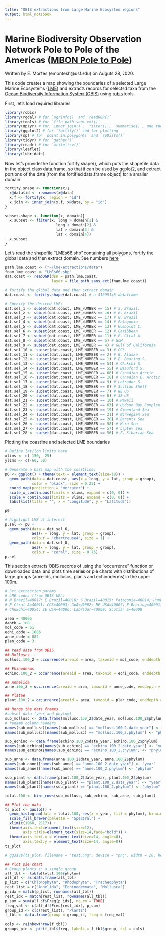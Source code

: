 ```yaml
---
title: "OBIS extractions from Large Marine Ecosystem regions"
output: html_notebook
---
```

# Marine Biodiversity Observation Network Pole to Pole of the Americas ([MBON Pole to Pole](https://marinebon.org/p2p/))

Written by E. Montes (emontesh@usf.edu) on Auguts 28, 2020.


This code creates a map showing the boundaries of a selected Large Marine Ecosystems ([LME](http://lme.edc.uri.edu/index.php/lme-introduction)) and extracts records for selected taxa from the [Ocean Biodiversity Information System (OBIS)](https://obis.org/) using [robis](https://obis.org/manual/accessr/) tools. 


First, let's load required libraries
```r
library(robis)
library(rgdal) # for `ogrInfo()` and `readOGR()`
library(tools) # for `file_path_sans_ext()`
library(dplyr) # for `inner_join()`, `filter()`, `summarise()`, and the pipe operator (%>%)
library(ggplot2) # for `fortify()` and for plotting
library(sp) # for `point.in.polygon()` and `spDists()`
library(tidyr) # for `gather()`
library(readr) # for `write_tsv()`
library(leaflet)
library(lubridate)
```


Now let's provide the function fortify.shape(), which puts the shapefile data in the object class data.frame, so that it can be used by ggplot2, and extract portions of the data (from the fortified data.frame object) for a smaller domain
```r
fortify.shape <- function(x){
  x@data$id <- rownames(x@data)
  x.f <- fortify(x, region = "id")
  x.join <- inner_join(x.f, x@data, by = "id")
}

subset.shape <- function(x, domain){
  x.subset <- filter(x, long > domain[1] & 
                       long < domain[2] & 
                       lat > domain[3] & 
                       lat < domain[4])
  x.subset
}
```


Let's read the shapefile "LMEs66.shp" containing all polygons, fortify the global data and then extract domain. See numbers [here](http://lme.edc.uri.edu/index.php/lme-introduction)
```r
path.lme.coast <- ("~/lme-extractions/data")
fnam.lme.coast <- "LMEs66.shp"
dat.coast <- readOGR(dsn = path.lme.coast, 
                     layer = file_path_sans_ext(fnam.lme.coast))

# fortify the global data and then extract domain
dat.coast <- fortify.shape(dat.coast) # a 410951x8 dataframe

# Specify the desired LME:
dat.sel_1 <- subset(dat.coast, LME_NUMBER == 15) # S. Brazil. 
dat.sel_2 <- subset(dat.coast, LME_NUMBER == 16) # E. Brazil
dat.sel_3 <- subset(dat.coast, LME_NUMBER == 17) # N. Brazil
dat.sel_4 <- subset(dat.coast, LME_NUMBER == 14) # Patagonia
dat.sel_5 <- subset(dat.coast, LME_NUMBER == 13) # Humboldt C.
dat.sel_6 <- subset(dat.coast, LME_NUMBER == 12) # Caribbean
dat.sel_7 <- subset(dat.coast, LME_NUMBER == 11) # P. Ctral A.
dat.sel_8 <- subset(dat.coast, LME_NUMBER == 5) # GoM
dat.sel_9 <- subset(dat.coast, LME_NUMBER == 4) # Gulf of California
dat.sel_10 <- subset(dat.coast, LME_NUMBER == 3) # CCS
dat.sel_11 <- subset(dat.coast, LME_NUMBER == 2) # G. Alaska
dat.sel_12 <- subset(dat.coast, LME_NUMBER == 1) # E. Bearing S.
dat.sel_13 <- subset(dat.coast, LME_NUMBER == 54) # Chukchi S.
dat.sel_14 <- subset(dat.coast, LME_NUMBER == 55) # Beauford S.
dat.sel_15 <- subset(dat.coast, LME_NUMBER == 66) # Canadian Arctic
dat.sel_16 <- subset(dat.coast, LME_NUMBER == 18) # Canadian E. Arctic
dat.sel_17 <- subset(dat.coast, LME_NUMBER == 9) # Labrador S.
dat.sel_18 <- subset(dat.coast, LME_NUMBER == 8) # Scotian Shelf
dat.sel_19 <- subset(dat.coast, LME_NUMBER == 7) # NE US
dat.sel_20 <- subset(dat.coast, LME_NUMBER == 6) # SE US
dat.sel_21 <- subset(dat.coast, LME_NUMBER == 10) # Hawaii
dat.sel_22 <- subset(dat.coast, LME_NUMBER == 63) # Hudson Bay Complex
dat.sel_23 <- subset(dat.coast, LME_NUMBER == 19) # Greenland Sea
dat.sel_24 <- subset(dat.coast, LME_NUMBER == 21) # Norwegian Sea
dat.sel_25 <- subset(dat.coast, LME_NUMBER == 20) # Barents Sea
dat.sel_26 <- subset(dat.coast, LME_NUMBER == 58) # Kara Sea
dat.sel_27 <- subset(dat.coast, LME_NUMBER == 57) # Laptev Sea
dat.sel_28 <- subset(dat.coast, LME_NUMBER == 56) # E. Sibarian Sea
```


Plotting the coastline and selected LME boundaries
```r
# Define lat/lon limits here
xlims <- c(-150, -25)
ylims <- c(-60, 60)

# Generate a base map with the coastline:
p0 <- ggplot() + theme(text = element_text(size=18)) + 
  geom_path(data = dat.coast, aes(x = long, y = lat, group = group), 
            color = "black", size = 0.25) + 
  coord_map(projection = "mercator") + 
  scale_x_continuous(limits = xlims, expand = c(0, 0)) + 
  scale_y_continuous(limits = ylims, expand = c(0, 0)) + 
  labs(list(title = "", x = "Longitude", y = "Latitude"))

p0

# highlight LME of interest
p.sel <- p0 +
  geom_path(data = dat.sel_6,
            aes(x = long, y = lat, group = group),
            colour = "chartreuse4", size = 1) +
  geom_path(data = dat.sel_8,
            aes(x = long, y = lat, group = group),
            colour = "coral", size = 0.75)
p.sel

```


This section extracts OBIS records of using the "occurrence" function or downloaded data, and plots time series or pie charts with distributions of large groups (annelids, molluscs, plants and echinoderms) in the upper 100m.
```r
# Set extraction params
# LME codes (from OBIS URL)
# N Brazil=40017; E Brazil=40016; S Brazil=40015; Patagonia=40014; Humboldt=40013; Caribbean=40012; 
# P Ctral A=40011; CCS=40003; GoA=40002; NE USA=40007; E Bearing=40001; Canada E Arctic=40018; GoM=40005; 
# Chukchi=40054; SE USA=40006; Labrador=40009; Scotian S=40008

area = 40005  
depth = 100
mol_code = 51
echi_code = 1806
anne_code = 882
plan_code = 3

## read data from OBIS
## Molluscs
mollusc.100_2 = occurrence(areaid = area, taxonid = mol_code, enddepth = depth) 

## Ehinoderms
echino.100_2 = occurrence(areaid = area, taxonid = echi_code, enddepth = depth)

## Annelida
anne.100_2 = occurrence(areaid = area, taxonid = anne_code, enddepth = depth)

## Platae
plant.100_2 = occurrence(areaid = area, taxonid = plan_code, enddepth = depth)

## Merge the data frames
#subset data (year and phylum)
sub_mollusc <- data.frame(mollusc.100_2$date_year, mollusc.100_2$phylum) 
# rename column headers
names(sub_mollusc)[names(sub_mollusc) == "mollusc.100_2.date_year"] <- "year"
names(sub_mollusc)[names(sub_mollusc) == "mollusc.100_2.phylum"] <- "phylum"

sub_echino <- data.frame(echino.100_2$date_year, echino.100_2$phylum)
names(sub_echino)[names(sub_echino) == "echino.100_2.date_year"] <- "year"
names(sub_echino)[names(sub_echino) == "echino.100_2.phylum"] <- "phylum"

sub_anne <- data.frame(anne.100_2$date_year, anne.100_2$phylum)
names(sub_anne)[names(sub_anne) == "anne.100_2.date_year"] <- "year"
names(sub_anne)[names(sub_anne) == "anne.100_2.phylum"] <- "phylum"

sub_plant <- data.frame(plant.100_2$date_year, plant.100_2$phylum)
names(sub_plant)[names(sub_plant) == "plant.100_2.date_year"] <- "year"
names(sub_plant)[names(sub_plant) == "plant.100_2.phylum"] <- "phylum"

total.100 <- bind_rows(sub_mollusc, sub_echino, sub_anne, sub_plant)

## Plot the data
ts_plot <- ggplot() +
  geom_histogram(data = total.100, aes(x = year, fill = phylum), binwidth = 2) + 
  scale_fill_brewer(palette = "Spectral") + 
  xlim(c(1960, 2017)) + 
  theme(axis.text=element_text(size=12),
        axis.title=element_text(size=14,face="bold")) +
  theme(axis.text.x = element_text(size=14, angle=0), 
        axis.text.y = element_text(size=14, angle=0))
ts_plot

# ggsave(ts_plot, filename = "test.png", device = "png", width = 20, height = 10,  dpi=300)

## Plot pie chart 
# Group plants in a single group
all_tbl <- table(total.100$phylum)
all_df <- as.data.frame(all_tbl)
p_list = c("Chlorophyta", "Rhodophyta", "Tracheophyta")
rest_list = c("Annelida", "Echinodermata", "Mollusca")
p_idx = match(p_list, rownames(all_tbl))
rest_idx = match(rest_list, rownames(all_tbl))
p_sum = sum(all_df$Freq[p_idx], na.rm = TRUE)
freq_val <- c(all_df$Freq[rest_idx], p_sum)
group_id <- c(c(rest_list), "Plants")
f_tbl <- data.frame(group = group_id, freq = freq_val)
  
cols <- rainbow(nrow(f_tbl))
groups_pie <- pie(f_tbl$freq, labels = f_tbl$group, col = cols)
  
```


